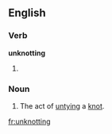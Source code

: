 ==English==

===Verb===
'''unknotting'''

# {{third-person singular of|unknot}}

===Noun===
{{en-noun}}

# The act of [[untie|untying]] a [[knot]].

[[fr:unknotting]]
